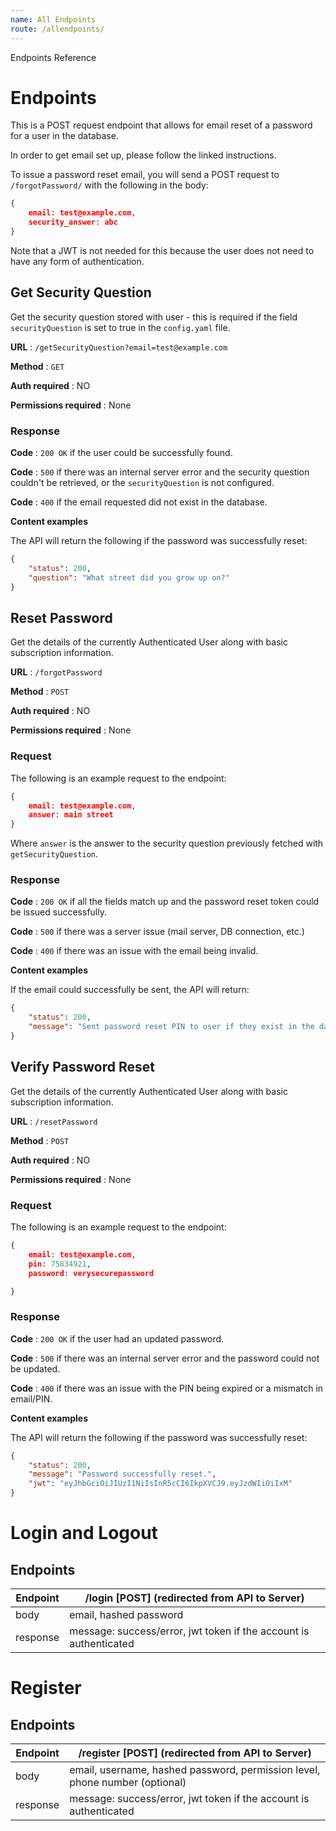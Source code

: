 ```yaml
---
name: All Endpoints
route: /allendpoints/
---
```

Endpoints Reference

# Endpoints

This is a POST request endpoint that allows for email reset of a password for a user in the database.

In order to get email set up, please follow the linked instructions.

To issue a password reset email, you will send a POST request to `/forgotPassword/` with the following in the body:

```json
{
    email: test@example.com,
    security_answer: abc
}
``` 

Note that a JWT is not needed for this because the user does not need to have any form of authentication.



## Get Security Question

Get the security question stored with user - this is required if the field `securityQuestion` is set to true in the `config.yaml` file. 

**URL** : `/getSecurityQuestion?email=test@example.com`

**Method** : `GET`

**Auth required** : NO

**Permissions required** : None

### Response

**Code** : `200 OK` if the user could be successfully found.

**Code** : `500` if there was an internal server error and the security question couldn't be retrieved, or the `securityQuestion` is not configured. 

**Code** : `400` if the email requested did not exist in the database. 

**Content examples**

The API will return the following if the password was successfully reset:

```json
{
    "status": 200,
    "question": "What street did you grow up on?"
}
```


## Reset Password

Get the details of the currently Authenticated User along with basic
subscription information.

**URL** : `/forgotPassword`

**Method** : `POST`

**Auth required** : NO

**Permissions required** : None

### Request 

The following is an example request to the endpoint:

```json
{
    email: test@example.com,
    answer: main street
}
``` 

Where `answer` is the answer to the security question previously fetched with `getSecurityQuestion`.

### Response

**Code** : `200 OK` if all the fields match up and the password reset token could be issued successfully.

**Code** : `500` if there was a server issue (mail server, DB connection, etc.)

**Code** : `400` if there was an issue with the email being invalid.

**Content examples**

If the email could successfully be sent, the API will return:

```json
{
    "status": 200,
    "message": "Sent password reset PIN to user if they exist in the database."
}
```


## Verify Password Reset

Get the details of the currently Authenticated User along with basic
subscription information.

**URL** : `/resetPassword`

**Method** : `POST`

**Auth required** : NO

**Permissions required** : None

### Request 

The following is an example request to the endpoint:

```json
{
    email: test@example.com,
    pin: 75834921,
    password: verysecurepassword

}
``` 


### Response

**Code** : `200 OK` if the user had an updated password.

**Code** : `500` if there was an internal server error and the password could not be updated.

**Code** : `400` if there was an issue with the PIN being expired or a mismatch in email/PIN.

**Content examples**

The API will return the following if the password was successfully reset:

```json
{
    "status": 200,
    "message": "Password successfully reset.",
    "jwt": "eyJhbGciOiJIUzI1NiIsInR5cCI6IkpXVCJ9.eyJzdWIiOiIxM"
}
```

# Login and Logout


## Endpoints 
| Endpoint | /login [POST] (redirected from API to Server) |
| ------ | ----------- |
| body   | email, hashed password |
| response | message: success/error, jwt token if the account is authenticated |

# Register


## Endpoints 
| Endpoint | /register [POST] (redirected from API to Server) |
| ------ | ----------- |
| body   | email, username, hashed password, permission level, phone number (optional) |
| response | message: success/error, jwt token if the account is authenticated |
